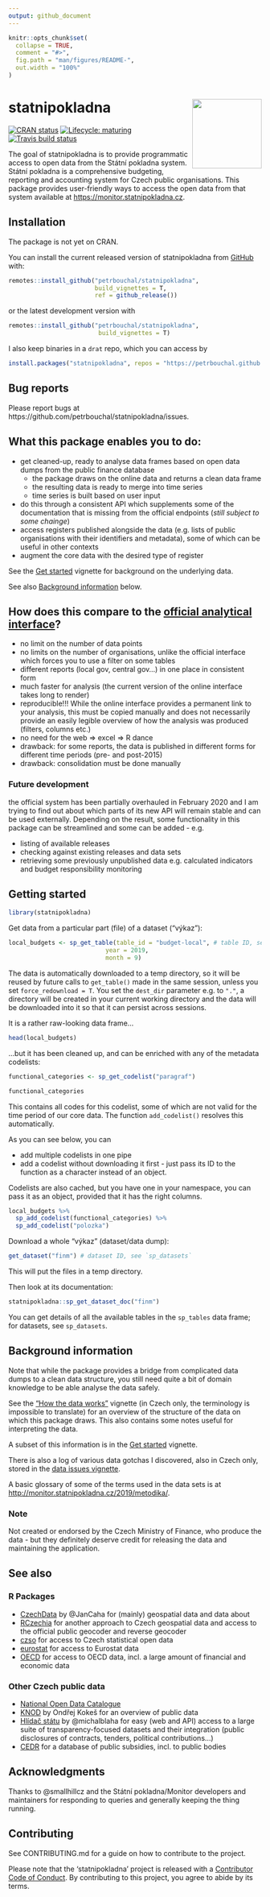 ```yaml
---
output: github_document
---
```


<!-- README.md is generated from README.Rmd. Please edit that file -->

```r
knitr::opts_chunk$set(
  collapse = TRUE,
  comment = "#>",
  fig.path = "man/figures/README-",
  out.width = "100%"
)
```

# statnipokladna <img src='man/figures/logo.png' align="right" height="138" />

<!-- badges: start -->
[![CRAN status](https://www.r-pkg.org/badges/version/statnipokladna)](https://CRAN.R-project.org/package=statnipokladna)
[![Lifecycle: maturing](https://img.shields.io/badge/lifecycle-maturing-blue.svg)](https://www.tidyverse.org/lifecycle/#maturing)
[![Travis build status](https://travis-ci.org/petrbouchal/statnipokladna.svg?branch=master)](https://travis-ci.org/petrbouchal/statnipokladna)
<!-- badges: end -->

The goal of statnipokladna is to provide programmatic access to open data from the Státní pokladna system. Státní pokladna is a comprehensive budgeting, reporting and accounting system for Czech public organisations. This package provides user-friendly ways to access the open data from that system available at <https://monitor.statnipokladna.cz>.

## Installation

The package is not yet on CRAN.

You can install the current released version of statnipokladna from [GitHub](https://github.com/petrbouchal/statnipokladna) with:

``` r
remotes::install_github("petrbouchal/statnipokladna",
                        build_vignettes = T,
                        ref = github_release())
```

or the latest development version with

``` r
remotes::install_github("petrbouchal/statnipokladna",
                         build_vignettes = T)
```

I also keep binaries in a `drat` repo, which you can access by

``` r
install.packages("statnipokladna", repos = "https://petrbouchal.github.io/drat")
```

## Bug reports

Please report bugs at https://github.com/petrbouchal/statnipokladna/issues.

## What this package enables you to do:

- get cleaned-up, ready to analyse data frames based on open data dumps from the public finance database 
  - the package draws on the online data and returns a clean data frame
  - the resulting data is ready to merge into time series
  - time series is built based on user input
- do this through a consistent API which supplements some of the documentation that is missing from the official endpoints (*still subject to some chainge*)
- access registers published alongside the data (e.g. lists of public organisations with their identifiers and metadata), some of which can be useful in other contexts
- augment the core data with the desired type of register

See the [Get started](statnipokladna.html) vignette for background on the underlying data.

See also [Background information] below.

## How does this compare to the [official analytical interface](http://monitor.statnipokladna.cz/)?

- no limit on the number of data points
- no limits on the number of organisations, unlike the official interface which forces you to use a filter on some tables
- different reports (local gov, central gov...) in one place in consistent form
- much faster for analysis (the current version of the online interface takes long to render)
- reproducible!!! While the online interface provides a permanent link to your analysis, this must be copied manually and does not necessarily provide an easily legible overview of how the analysis was produced (filters, columns etc.)
- no need for the web => excel => R dance
- drawback: for some reports, the data is published in different forms for different time periods (pre- and post-2015)
- drawback: consolidation must be done manually

### Future development

the official system has been partially overhauled in February 2020 and I am trying to find out about which parts of its new API will remain stable and can be used externally. Depending on the result, some functionality in this package can be streamlined and some can be added - e.g. 

- listing of available releases
- checking against existing releases and data sets
- retrieving some previously unpublished data e.g. calculated indicators and budget responsibility monitoring

## Getting started

```r
library(statnipokladna)
```

Get data from a particular part (file) of a dataset ("výkaz"):

```r
local_budgets <- sp_get_table(table_id = "budget-local", # table ID, see `sp_tables`
                           year = 2019,
                           month = 9)
```

The data is automatically downloaded to a temp directory, so it will be reused by future calls to `get_table()` made in the same session, unless you set `force_redownload = T`. You set the `dest_dir` parameter e.g. to `"."`, a directory will be created in your current working directory and the data will be downloaded into it so that it can persist across sessions. 

It is a rather raw-looking data frame...

```r
head(local_budgets)
```

...but it has been cleaned up, and can be enriched with any of the metadata codelists:

```r
functional_categories <- sp_get_codelist("paragraf")
```

```r
functional_categories
```

This contains all codes for this codelist, some of which are not valid for the time period of our core data. The function `add_codelist()` resolves this automatically.

As you can see below, you can 

- add multiple codelists in one pipe
- add a codelist without downloading it first - just pass its ID to the function as a character instead of an object.

Codelists are also cached, but you have one in your namespace, you can pass it as an object, provided that it has the right columns.

```r
local_budgets %>% 
  sp_add_codelist(functional_categories) %>% 
  sp_add_codelist("polozka")
```

Download a whole "výkaz" (dataset/data dump):

```r
get_dataset("finm") # dataset ID, see `sp_datasets`
```

This will put the files in a temp directory.

Then look at its documentation:

```r
statnipokladna::sp_get_dataset_doc("finm")
```

You can get details of all the available tables in the `sp_tables` data frame; for datasets, see `sp_datasets`.

## Background information

Note that while the package provides a bridge from complicated data dumps to a clean data structure, you still need quite a bit of domain knowledge to be able analyse the data safely.

See the ["How the data works"](https://petrbouchal.github.io/statnipokladna/articles/how-the-data-works-cz.html) vignette (in Czech only, the terminology is impossible to translate) for an overview of the structure of the data on which this package draws. This also contains some notes useful for interpreting the data.

A subset of this information is in the [Get started](statnipokladna.html) vignette.

There is also a log of various data gotchas I discovered, also in Czech only, stored in the [data issues vignette](data-issues-cz.html).

A basic glossary of some of the terms used in the data sets is at <http://monitor.statnipokladna.cz/2019/metodika/>.

### Note

Not created or endorsed by the Czech Ministry of Finance, who produce the data - but they definitely deserve credit for releasing the data and maintaining the application.

## See also

### R Packages

- [CzechData](https://github.com/JanCaha/CzechData) by @JanCaha for (mainly) geospatial data and data about 
- [RCzechia](https://cran.r-project.org/package=RCzechia) for another approach to Czech geospatial data and access to the official public geocoder and reverse geocoder
- [czso](https://github.com/petrbouchal/czso) for access to Czech statistical open data
- [eurostat](https://cran.r-project.org/package=eurostat) for access to Eurostat data
- [OECD](https://cran.r-project.org/package=OECD) for access to OECD data, incl. a large amount of financial and economic data


### Other Czech public data

- [National Open Data Catalogue](https://data.gov.cz)
- [KNOD](https://github.com/kokes/knod) by Ondřej Kokeš for an overview of public data
- [Hlídač státu](https://hlidacstatu.cz/) by @michalblaha for easy (web and API) access to a large suite of transparency-focused datasets and their integration (public disclosures of contracts, tenders, political contributions...)
- [CEDR](cedr.mfcr.cz/) for a database of public subsidies, incl. to public bodies

## Acknowledgments

Thanks to @smallhillcz and the Státní pokladna/Monitor developers and maintainers for responding to queries and generally keeping the thing running.

## Contributing

See CONTRIBUTING.md for a guide on how to contribute to the project.

Please note that the 'statnipokladna' project is released with a
[Contributor Code of Conduct](CODE_OF_CONDUCT.md).
By contributing to this project, you agree to abide by its terms.
